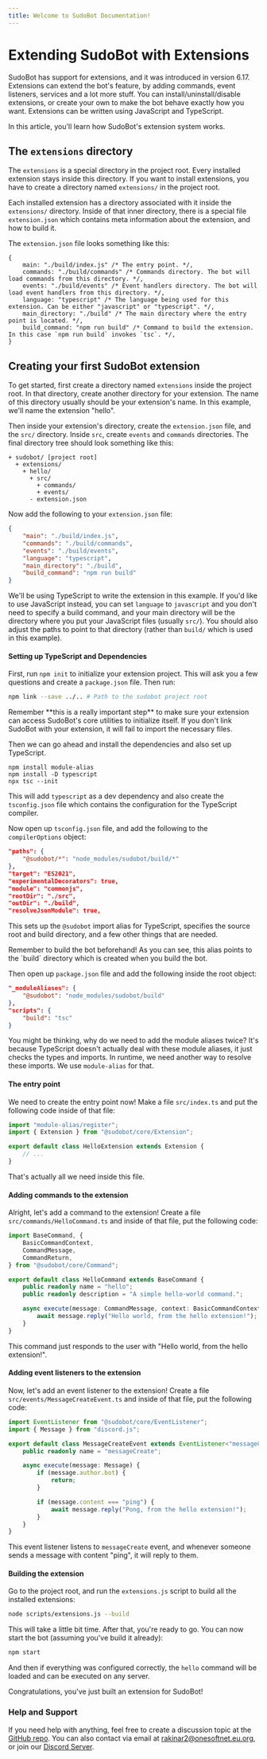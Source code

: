 ```yaml
---
title: Welcome to SudoBot Documentation!
---
```




# Extending SudoBot with Extensions

SudoBot has support for extensions, and it was introduced in version 6.17. Extensions can extend the bot's feature, by adding commands, event listeners, services and a lot more stuff. You can install/uninstall/disable extensions, or create your own to make the bot behave exactly how you want. Extensions can be written using JavaScript and TypeScript.

In this article, you'll learn how SudoBot's extension system works.

## The `extensions` directory

The `extensions` is a special directory in the project root. Every installed extension stays inside this directory. If you want to install extensions, you have to create a directory named `extensions/` in the project root.

Each installed extension has a directory associated with it inside the `extensions/` directory. Inside of that inner directory, there is a special file `extension.json` which contains meta information about the extension, and how to build it.

The `extension.json` file looks something like this:

```json5
{
    main: "./build/index.js" /* The entry point. */,
    commands: "./build/commands" /* Commands directory. The bot will load commands from this directory. */,
    events: "./build/events" /* Event handlers directory. The bot will load event handlers from this directory. */,
    language: "typescript" /* The language being used for this extension. Can be either "javascript" or "typescript". */,
    main_directory: "./build" /* The main directory where the entry point is located. */,
    build_command: "npm run build" /* Command to build the extension. In this case `npm run build` invokes `tsc`. */,
}
```

## Creating your first SudoBot extension

To get started, first create a directory named `extensions` inside the project root. In that directory, create another directory for your extension. The name of this directory usually should be your extension's name. In this example, we'll name the extension "hello".

Then inside your extension's directory, create the `extension.json` file, and the `src/` directory. Inside `src`, create `events` and `commands` directories. The final directory tree should look something like this:

```
+ sudobot/ [project root]
  + extensions/
    + hello/
      + src/
        + commands/
        + events/
      - extension.json
```

Now add the following to your `extension.json` file:

```json
{
    "main": "./build/index.js",
    "commands": "./build/commands",
    "events": "./build/events",
    "language": "typescript",
    "main_directory": "./build",
    "build_command": "npm run build"
}
```

We'll be using TypeScript to write the extension in this example. If you'd like to use JavaScript instead, you can set `language` to `javascript` and you don't need to specify a build command, and your main directory will be the directory where you put your JavaScript files (usually `src/`). You should also adjust the paths to point to that directory (rather than `build/` which is used in this example).

#### Setting up TypeScript and Dependencies

First, run `npm init` to initialize your extension project. This will ask you a few questions and create a `package.json` file. Then run:

```bash
npm link --save ../.. # Path to the sudobot project root
```

<Callout type="info">
    Remember **this is a really important step** to make sure your extension can
    access SudoBot's core utilities to initialize itself. If you don't link
    SudoBot with your extension, it will fail to import the necessary files.
</Callout>

Then we can go ahead and install the dependencies and also set up TypeScript.

```shell
npm install module-alias
npm install -D typescript
npx tsc --init
```

This will add `typescript` as a dev dependency and also create the `tsconfig.json` file which contains the configuration for the TypeScript compiler.

Now open up `tsconfig.json` file, and add the following to the `compilerOptions` object:

```json
"paths": {
    "@sudobot/*": "node_modules/sudobot/build/*"
},
"target": "ES2021",
"experimentalDecorators": true,
"module": "commonjs",
"rootDir": "./src",
"outDir": "./build",
"resolveJsonModule": true,
```

This sets up the `@sudobot` import alias for TypeScript, specifies the source root and build directory, and a few other things that are needed.

<Callout type="info">
    Remember to build the bot beforehand! As you can see, this alias points to
    the `build` directory which is created when you build the bot.
</Callout>

Then open up `package.json` file and add the following inside the root object:

```json
"_moduleAliases": {
    "@sudobot": "node_modules/sudobot/build"
},
"scripts": {
    "build": "tsc"
}
```

You might be thinking, why do we need to add the module aliases twice? It's because TypeScript doesn't actually deal with these module aliases, it just checks the types and imports. In runtime, we need another way to resolve these imports. We use `module-alias` for that.

#### The entry point

We need to create the entry point now! Make a file `src/index.ts` and put the following code inside of that file:

```typescript
import "module-alias/register";
import { Extension } from "@sudobot/core/Extension";

export default class HelloExtension extends Extension {
    // ...
}
```

That's actually all we need inside this file.

#### Adding commands to the extension

Alright, let's add a command to the extension! Create a file `src/commands/HelloCommand.ts` and inside of that file, put the following code:

```typescript
import BaseCommand, {
    BasicCommandContext,
    CommandMessage,
    CommandReturn,
} from "@sudobot/core/Command";

export default class HelloCommand extends BaseCommand {
    public readonly name = "hello";
    public readonly description = "A simple hello-world command.";

    async execute(message: CommandMessage, context: BasicCommandContext) {
        await message.reply("Hello world, from the hello extension!");
    }
}
```

This command just responds to the user with "Hello world, from the hello extension!".

#### Adding event listeners to the extension

Now, let's add an event listener to the extension! Create a file `src/events/MessageCreateEvent.ts` and inside of that file, put the following code:

```typescript
import EventListener from "@sudobot/core/EventListener";
import { Message } from "discord.js";

export default class MessageCreateEvent extends EventListener<"messageCreate"> {
    public readonly name = "messageCreate";

    async execute(message: Message) {
        if (message.author.bot) {
            return;
        }

        if (message.content === "ping") {
            await message.reply("Pong, from the hello extension!");
        }
    }
}
```

This event listener listens to `messageCreate` event, and whenever someone sends a message with content "ping", it will reply to them.

#### Building the extension

Go to the project root, and run the `extensions.js` script to build all the installed extensions:

```bash
node scripts/extensions.js --build
```

This will take a little bit time. After that, you're ready to go. You can now start the bot (assuming you've build it already):

```bash
npm start
```

And then if everything was configured correctly, the `hello` command will be loaded and can be executed on any server.

Congratulations, you've just built an extension for SudoBot!

### Help and Support

If you need help with anything, feel free to create a discussion topic at the [GitHub repo](https://github.com/onesoft-sudo/sudobot). You can also contact via email at [rakinar2@onesoftnet.eu.org](mailto:rakinar2@onesoftnet.eu.org), or join our [Discord Server](https://discord.gg/892GWhTzgs).
